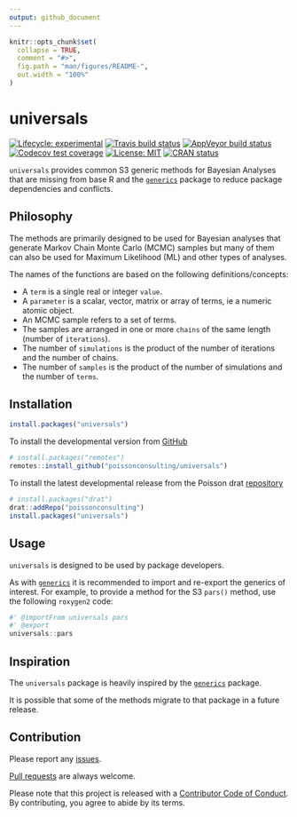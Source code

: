 ```yaml
---
output: github_document
---
```


<!-- README.md is generated from README.Rmd. Please edit that file -->

```r
knitr::opts_chunk$set(
  collapse = TRUE,
  comment = "#>",
  fig.path = "man/figures/README-",
  out.width = "100%"
)
```

# universals

<!-- badges: start -->
[![Lifecycle: experimental](https://img.shields.io/badge/lifecycle-experimental-orange.svg)](https://www.tidyverse.org/lifecycle/#experimental)
[![Travis build status](https://travis-ci.com/poissonconsulting/universals.svg?branch=master)](https://travis-ci.com/poissonconsulting/universals)
[![AppVeyor build status](https://ci.appveyor.com/api/projects/status/github/poissonconsulting/universals?branch=master&svg=true)](https://ci.appveyor.com/project/poissonconsulting/universals)
[![Codecov test coverage](https://codecov.io/gh/poissonconsulting/universals/branch/master/graph/badge.svg)](https://codecov.io/gh/poissonconsulting/universals?branch=master)
[![License: MIT](https://img.shields.io/badge/License-MIT-green.svg)](https://opensource.org/licenses/MIT)
[![CRAN status](https://www.r-pkg.org/badges/version/universals)](https://cran.r-project.org/package=universals)
<!-- ![CRAN downloads](https://cranlogs.r-pkg.org/badges/universals) -->
<!-- badges: end -->

`universals` provides common S3 generic methods 
for Bayesian Analyses
that are missing from base R and the [`generics`](https://github.com/r-lib/generics) package 
to reduce package dependencies and conflicts.

## Philosophy

The methods are primarily designed to be used for Bayesian analyses that generate Markov Chain Monte Carlo (MCMC) samples but many of them can also be used for Maximum Likelihood (ML) and other types of analyses.

The names of the functions are based on the following definitions/concepts:

- A `term` is a single real or integer `value`.
- A `parameter` is a scalar, vector, matrix or array of terms, ie a numeric atomic object.
- An MCMC sample refers to a set of terms.
- The samples are arranged in one or more `chains` of the same length (number of `iterations`).
- The number of `simulations` is the product of the number of iterations and the number of chains.
- The number of `samples` is the product of the number of simulations and the number of `terms`.

## Installation

<!-- To install the latest release from [CRAN](https://cran.r-project.org) -->
```r
install.packages("universals")
```

To install the developmental version from [GitHub](https://github.com/poissonconsulting/universals)
```r
# install.packages("remotes")
remotes::install_github("poissonconsulting/universals")
```

To install the latest developmental release from the Poisson drat [repository](https://github.com/poissonconsulting/drat)
```r
# install.packages("drat")
drat::addRepo("poissonconsulting")
install.packages("universals")
```

## Usage

`universals` is designed to be used by package developers.

As with [`generics`](https://github.com/r-lib/generics) it is recommended to import and re-export the generics of interest. For example, to provide a method for the  S3 `pars()` method, use the following `roxygen2` code:

``` r
#' @importFrom universals pars
#' @export
universals::pars
```


## Inspiration

The `universals` package is heavily inspired by the [`generics`](https://github.com/r-lib/generics) package.

It is possible that some of the methods migrate to that package in a future release.

## Contribution

Please report any [issues](https://github.com/poissonconsulting/universals/issues).

[Pull requests](https://github.com/poissonconsulting/universals/pulls) are always welcome.

Please note that this project is released with a [Contributor Code of Conduct](https://github.com/poissonconsulting/universals/blob/master/CODE_OF_CONDUCT.md).
By contributing, you agree to abide by its terms.
